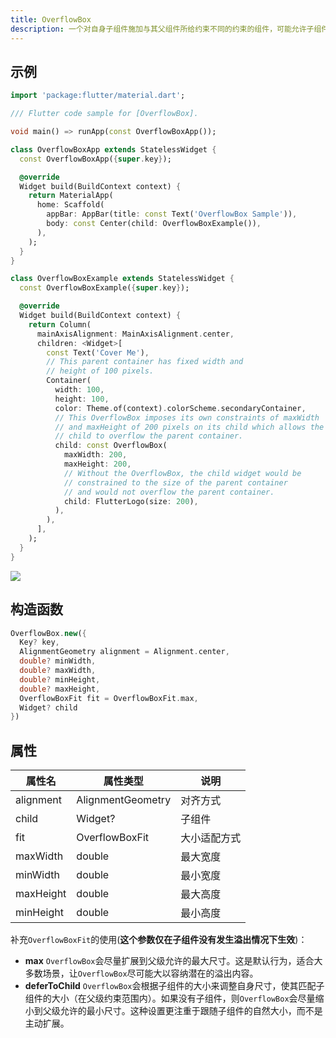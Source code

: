 ```yaml
---
title: OverflowBox
description: 一个对自身子组件施加与其父组件所给约束不同的约束的组件，可能允许子组件超出父组件边界
---
```


## 示例
```dart
import 'package:flutter/material.dart';

/// Flutter code sample for [OverflowBox].

void main() => runApp(const OverflowBoxApp());

class OverflowBoxApp extends StatelessWidget {
  const OverflowBoxApp({super.key});

  @override
  Widget build(BuildContext context) {
    return MaterialApp(
      home: Scaffold(
        appBar: AppBar(title: const Text('OverflowBox Sample')),
        body: const Center(child: OverflowBoxExample()),
      ),
    );
  }
}

class OverflowBoxExample extends StatelessWidget {
  const OverflowBoxExample({super.key});

  @override
  Widget build(BuildContext context) {
    return Column(
      mainAxisAlignment: MainAxisAlignment.center,
      children: <Widget>[
        const Text('Cover Me'),
        // This parent container has fixed width and
        // height of 100 pixels.
        Container(
          width: 100,
          height: 100,
          color: Theme.of(context).colorScheme.secondaryContainer,
          // This OverflowBox imposes its own constraints of maxWidth
          // and maxHeight of 200 pixels on its child which allows the
          // child to overflow the parent container.
          child: const OverflowBox(
            maxWidth: 200,
            maxHeight: 200,
            // Without the OverflowBox, the child widget would be
            // constrained to the size of the parent container
            // and would not overflow the parent container.
            child: FlutterLogo(size: 200),
          ),
        ),
      ],
    );
  }
}
```

![](/images/flutter_overflow_box_01.png)


## 构造函数
```dart
OverflowBox.new({
  Key? key, 
  AlignmentGeometry alignment = Alignment.center, 
  double? minWidth, 
  double? maxWidth, 
  double? minHeight, 
  double? maxHeight, 
  OverflowBoxFit fit = OverflowBoxFit.max, 
  Widget? child
})
```


## 属性
| 属性名 |  属性类型  |  说明  |
|-------|----------|--------|
|alignment| AlignmentGeometry | 对齐方式 |
|child| Widget? | 子组件  |
|fit| OverflowBoxFit |  大小适配方式  |
|maxWidth| double | 最大宽度  |
|minWidth| double | 最小宽度  |
|maxHeight| double | 最大高度 |
|minHeight| double | 最小高度 |


补充`OverflowBoxFit`的使用(**这个参数仅在子组件没有发生溢出情况下生效**)：
- **max** `OverflowBox`会尽量扩展到父级允许的最大尺寸。这是默认行为，适合大多数场景，让`OverflowBox`尽可能大以容纳潜在的溢出内容。
- **deferToChild** `OverflowBox`会根据子组件的大小来调整自身尺寸，使其匹配子组件的大小（在父级约束范围内）。如果没有子组件，则`OverflowBox`会尽量缩小到父级允许的最小尺寸。这种设置更注重于跟随子组件的自然大小，而不是主动扩展。
